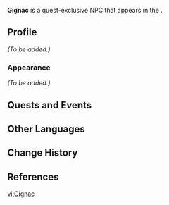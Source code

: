 {{Meta
<!-- Remove this template after adding the missing info -->
|missing_NPC_profile  = yes
<!--
|missing_NPC_idle     = yes
|missing_NPC_dialogue = yes
-->
}}
{{Character Infobox
|type             = Quest NPC
|image            = NPC Gignac.png
|realname         = <!-- Optional, if different from in-game name -->
|deceased         = <!-- Past (for deceased prior to events of the game) or free response -->
|region           = Fontaine<!-- Character's home/main nation -->
|location         = Fontaine<!-- Nation where you can find the character in the game -->
|affiliation      = 
|title            = 

|ancestry         = <!-- Clan/family -->
|father           = 
|mother           = 
|spouse           = 
|sibling          = 
|child            = 
|relative         = 

|voiceEN          = [[imdb:nm9824541|Drew Breedlove]]<ref name="Drew Breedlove">Twitter: [https://twitter.com/anime_brother/status/1509552606787653638 EN VA Self Announcement] ([https://archive.ph/Mej10 Archived])</ref>
|voiceCN          = 
|voiceJP          = 
|voiceKR          = 
}}
'''Gignac''' is a quest-exclusive NPC that appears in the {{Quest|This Life, Just Like a Light Trickle of Song}}.
<!--
==Location==
{{subst:#tag:gallery|
NPC Location {{subst:#titleparts:{{subst:PAGENAME}}}}.png{{subst:!}}{{subst:#titleparts:{{subst:PAGENAME}}}}'s location
NPC Location {{subst:#titleparts:{{subst:PAGENAME}}}} Context.png{{subst:!}}Additional context
}}
-->
==Profile==
<!--Detailed story/lore information goes here.-->
''(To be added.)''

===Appearance===
<!--Keep appearance section short and concise. Limit to 2 paragraphs with 3-4 sentences each.-->
''(To be added.)''

==Quests and Events==
{{Quests and Events}}
<!--
==Idle Quotes==
{{Dialogue Start}}
: {{DIcon|Idle}} {{Tx}}
:: {{A|VO {{subst:#titleparts:{{subst:PAGENAME}}}} 01.ogg}} "{{Tx}}"
{{Dialogue End}}

==Dialogue==
{{Dialogue Start}}
:'''{{subst:#titleparts:{{subst:PAGENAME}}}}:''' 
:{{DIcon}}
{{Dialogue End}}
<!--
==Event Dialogue==
===Event Name===
{{Dialogue Start}}
:'''{{subst:#titleparts:{{subst:PAGENAME}}}}:'''
{{Dialogue End}}
-->
==Other Languages==
{{Other Languages|default_hidden=1
|en      = Gignac
|zhs     = 吉尼亚克
|zhs_rm  = Jíníyàkè
|zht     = 吉尼亞克
|zht_rm  = Jíníyàkè
|ja      = ジニャック
|ja_rm   = Jinyakku
|ko      = 지냑
|ko_rm   = 
|es      = Gignac
|fr      = Gignac
|ru      = Жиньяк
|th      = Gignac
|vi      = Gignac
|de      = Gignac
|id      = Gignac
|pt      = Gignac
|tr      = Gignac
|it      = Gignac
}}

==Change History==
{{Change History|4.2}}

==References==
{{Reflist}}

[[vi:Gignac]]